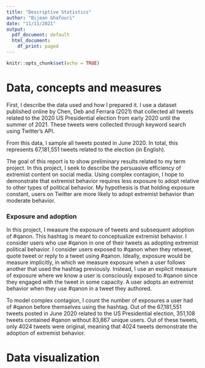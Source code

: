```yaml
---
title: "Descriptive Statistics"
author: "Bijean Ghafouri"
date: "11/11/2021"
output:
  pdf_document: default
  html_document:
    df_print: paged
---
```


```r
knitr::opts_chunk$set(echo = TRUE)
```


# Data, concepts and measures
First, I describe the data used and how I prepared it. I use a dataset published online by Chen, Deb and Ferrara (2021) that collected all tweets related to the 2020 US Presidential election from early 2020 until the summer of 2021. These tweets were collected through keyword search using Twitter's API.

From this data, I sample all tweets posted in June 2020. In total, this represents 67,181,551 tweets related to the election (in English). 

The goal of this report is to show preliminary results related to my term project. In this project, I seek to describe the persuasive efficiency of extremist content on social media. Using complex contagion, I hope to demonstrate that extremist behavior requires less exposure to adopt relative to other types of political behavior. My hypothesis is that holding exposure constant, users on Twitter are more likely to adopt extremist behavior than moderate behavior. 


### Exposure and adoption 
In this project, I measure the exposure of tweets and subsequent adoption of #qanon. This hashtag is meant to conceptualize extremist behavior. I consider users who use #qanon in one of their tweets as adopting extremist political behavior. I consider users exposed to #qanon when they retweet, quote tweet or reply to a tweet using #qanon. Ideally, exposure would be measure implicitly, in which we measure exposure when a user follows another that used the hashtag previously. Instead, I use an explicit measure of exposure where we know a user is consciously exposed to #qanon since they engaged with the tweet in some capacity. A user adopts an extremist behavior when they use #qanon in a tweet they authored. 


To model complex contagion, I count the number of exposures a user had of #qanon before themselves using the hashtag. Out of the 67,181,551 tweets posted in June 2020 related to the US Presidential election, 351,108 tweets contained #qanon without 83,867 unique users. Out of these tweets, only 4024 tweets were original, meaning that 4024 tweets demonstrate the adoption of extremist behavior. 






# Data visualization  


```r

```
